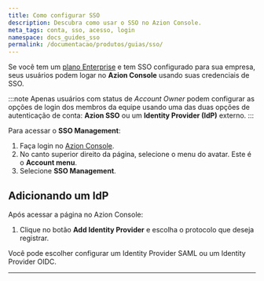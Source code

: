 ```yaml
---
title: Como configurar SSO
description: Descubra como usar o SSO no Azion Console.
meta_tags: conta, sso, acesso, login
namespace: docs_guides_sso
permalink: /documentacao/produtos/guias/sso/
---
```



Se você tem um [plano Enterprise](https://www.azion.com/pt-br/servicos-profissionais/) e tem SSO configurado para sua empresa, seus usuários podem logar no **Azion Console** usando suas credenciais de SSO.

:::note
Apenas usuários com status de *Account Owner* podem configurar as opções de login dos membros da equipe usando uma das duas opções de autenticação de conta: **Azion SSO** ou um **Identity Provider (IdP)** externo.
:::

Para acessar o **SSO Management**:

1. Faça login no [Azion Console](https://console.azion.com/).
2. No canto superior direito da página, selecione o menu do avatar. Este é o **Account menu**.
3. Selecione **SSO Management**.

## Adicionando um IdP

Após acessar a página no Azion Console:

1. Clique no botão **Add Identity Provider** e escolha o protocolo que deseja registrar.

Você pode escolher configurar um Identity Provider SAML ou um Identity Provider OIDC.

<LinkButton link="/pt-br/documentacao/produtos/guias/#contas" text="guias de provedores de identidade" />



---

